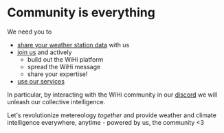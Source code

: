 # Community is everything


We need you to

- [share your weather station data](https://forms.gle/DCpnuAkPGjBwfF347) with us
- [join us](https://forms.gle/fN71kzuw4GtdMD7U6) and actively
    - build out the WiHi platform 
    - spread the WiHi message 
    - share your expertise!
- [use our services](https://forms.gle/cERJ8bVHmnqUeEtm9)

In particular, by interacting with the WiHi community in our [discord](www.discord.gg/wihi) we will unleash our collective intelligence.

Let's revolutionize metereology *together* and provide weather and climate intelligence everywhere, anytime - powered by us, the community \<3